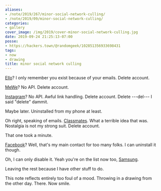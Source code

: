 ```yaml
---
aliases:
- /note/2019/267/minor-social-network-culling/
- /note/2019/09/minor-social-network-culling/
categories:
- gallery
cover_image: /img/2019/cover-minor-social-network-culling.jpg
date: 2019-09-24 21:25:13-07:00
posse:
- https://hackers.town/@randomgeek/102851356933698431
tags:
- now
- drawing
title: minor social network culling
---
```


[Ello]: https://ello.co
[MeWe]: https://mewe.com
[Classmates]: https://classmates.com
[Instagram]: https://instagram.com
[Facebook]: https://facebook.com
[Samsung]: https://samsung.com

[Ello][]? I only remember you exist because of your emails. Delete account.

[MeWe][]? No API. Delete account.

[Instagram][]? No API. Awful link handling. Delete account. Delete ---del--- I said "delete" dammit.

Maybe later. Uninstalled from my phone at least.

Oh right, speaking of emails. [Classmates][]. What a terrible idea that was. Nostalgia is not my strong suit.
Delete account.

That one took a minute.

[Facebook][]? Well, that's my main contact for too many folks. I can uninstall it though.

Oh, I can only disable it. Yeah you're on the list now too, [Samsung][].

Leaving the rest because I have other stuff to do.

This note reflects entirely too foul of a mood. Throwing in a drawing from the other day. There. Now smile.
